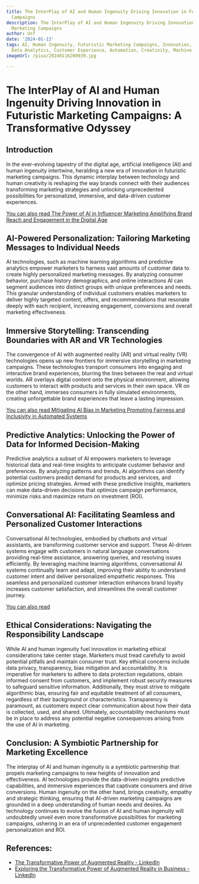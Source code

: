 ```yaml
---
title: The InterPlay of AI and Human Ingenuity Driving Innovation in Futuristic Marketing
  Campaigns
description: The InterPlay of AI and Human Ingenuity Driving Innovation in Futuristic
  Marketing Campaigns
author: Usf
date: '2024-01-13'
tags: AI, Human Ingenuity, Futuristic Marketing Campaigns, Innovation, Digital Transformation,
  Data Analytics, Customer Experience, Automation, Creativity, Machine Learning
imageUrl: /pixa/20240116200939.jpg

---
```

# The InterPlay of AI and Human Ingenuity Driving Innovation in Futuristic Marketing Campaigns: A Transformative Odyssey

## Introduction

In the ever-evolving tapestry of the digital age, artificial intelligence (AI) and human ingenuity intertwine, heralding a new  era of innovation in futuristic  marketing campaigns. This dynamic interplay between technology and human creativity is reshaping the way brands connect  with their audiences transforming marketing strategies and unlocking unprecedented possibilities for personalized,  immersive, and data-driven customer experiences.

[You  can  also  read The Power  of AI in  Influencer Marketing Amplifying Brand  Reach and  Engagement  in  the Digital Age](The%20Power%20of%20AI%20in%20Influencer%20Marketing%20Amplifying%20Brand%20Reach%20and%20Engagement%20in%20the%20Digital%20Age)


## AI-Powered Personalization: Tailoring Marketing Messages to Individual Needs

AI technologies, such as machine learning algorithms and predictive analytics empower marketers to harness vast amounts of customer data to create highly personalized marketing messages. By  analyzing consumer behavior, purchase history demographics, and online interactions AI can segment audiences into distinct groups with unique preferences and needs. This  granular understanding of individual customers enables  marketers to deliver highly targeted content,  offers, and recommendations that resonate deeply with each  recipient, increasing engagement, conversions and overall marketing effectiveness.

## Immersive Storytelling: Transcending Boundaries with AR and VR Technologies

The convergence of AI with augmented reality (AR) and virtual  reality (VR) technologies opens up new frontiers for immersive storytelling in marketing campaigns. These technologies transport consumers into engaging and interactive brand experiences, blurring the lines between the real and virtual worlds. AR overlays digital content  onto the  physical environment, allowing customers to interact  with products and services in their own space. VR on  the other hand,  immerses  consumers in fully simulated environments, creating unforgettable brand experiences that leave a lasting impression.

[You can also  read Mitigating AI Bias in Marketing Promoting Fairness  and Inclusivity in Automated Systems](Mitigating%20AI%20Bias%20in%20Marketing%20Promoting%20Fairness%20and%20Inclusivity%20in%20Automated%20Systems)


## Predictive Analytics: Unlocking the Power of  Data for Informed Decision-Making

Predictive analytics a subset of AI  empowers marketers to leverage historical data and real-time insights to anticipate customer behavior and preferences.  By analyzing patterns and trends, AI algorithms can identify potential customers predict demand for products and services, and optimize pricing strategies.  Armed with these predictive insights, marketers can make data-driven decisions that optimize campaign performance,  minimize risks  and maximize return on  investment (ROI).

## Conversational AI: Facilitating Seamless and Personalized Customer  Interactions

Conversational AI technologies, embodied by chatbots  and virtual assistants, are transforming customer service and support. These AI-driven systems  engage with customers in  natural  language conversations providing real-time assistance, answering queries, and resolving issues efficiently. By leveraging machine learning algorithms, conversational AI systems continually learn  and adapt,  improving  their ability to understand customer intent and deliver personalized empathetic responses. This seamless and personalized customer interaction enhances brand loyalty  increases customer satisfaction, and streamlines the overall customer journey.

[You can also read ]()


## Ethical Considerations: Navigating the Responsibility Landscape

While  AI and human ingenuity fuel innovation  in marketing ethical considerations take center stage. Marketers must tread carefully to  avoid potential pitfalls and maintain consumer trust. Key ethical  concerns include data privacy, transparency, bias mitigation and accountability. It is imperative for marketers to adhere to data protection regulations, obtain informed consent from customers, and implement  robust security measures  to safeguard sensitive information. Additionally, they must strive to mitigate algorithmic bias, ensuring fair  and equitable treatment of  all  consumers, regardless  of their background or characteristics. Transparency is paramount, as customers expect clear  communication  about how  their data is collected, used, and shared. Ultimately, accountability mechanisms must be in place to address any  potential negative consequences arising from the use of AI in marketing.

## Conclusion: A  Symbiotic Partnership for  Marketing Excellence

The  interplay of AI and human ingenuity is a symbiotic partnership that propels marketing campaigns to new heights of  innovation and  effectiveness. AI technologies provide the data-driven insights predictive capabilities, and immersive experiences that captivate consumers and drive conversions. Human ingenuity on the other hand, brings creativity, empathy and strategic thinking, ensuring that AI-driven marketing campaigns are grounded in a deep understanding of  human needs and  desires. As technology  continues to evolve  the fusion of AI and human ingenuity will undoubtedly unveil even more transformative possibilities for marketing campaigns, ushering in an era of unprecedented customer engagement  personalization and ROI.

## References:
- [The Transformative Power of Augmented Reality - LinkedIn](https://www.linkedin.com/pulse/transformative-power-augmented-reality-sathish-periasamy-pfmjf?trk=article-ssr-frontend-pulse_more-articles_related-content-card)
- [Exploring the Transformative Power of Augmented Reality in Business - LinkedIn](https://www.linkedin.com/pulse/exploring-transformative-power-augmented-reality-advaith-tharayil)
